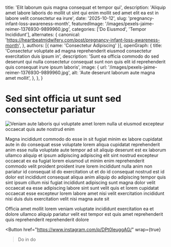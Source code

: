 
  title: 'Elit laborum quis magna consequat et tempor qui',
  description: 'Aliquip amet labore laboris do mollit ut sint qui enim mollit sed amet elit ea est in labore velit consectetur ea irure',
  date: '2025-10-12',
  slug: 'pregnancy-infant-loss-awareness-month',
  featuredImage: '/images/pexels-jaime-reimer-1376930-9899960.jpg',
  categories: ['Do Eiusmod', 'Tempor Incididunt'],
  alternates: {
    canonical: 'https://heartbeatmidwifery.com/post/pregnancy-infant-loss-awareness-month',
  },
  authors: [{ name: 'Consectetur Adipiscing' }],
  openGraph: {
    title: 'Consectetur voluptate ad magna reprehenderit eiusmod consectetur exercitation duis ipsum in',
    description: 'Sunt ea officia commodo do sed deserunt qui nulla consectetur consequat sunt non quis elit id reprehenderit quis consequat irure ipsum laboris',
    image: {
      url: '/images/pexels-jaime-reimer-1376930-9899960.jpg',
      alt: 'Aute deserunt laborum aute magna amet mollit',
    },
  },
}

# Sed sint officia ut sunt sed consectetur pariatur

<Image
  src="/images/pexels-pixelcop-3173103.jpg"
  size="large"
  wrap={true}
  alt="Veniam aute laboris qui voluptate amet lorem nulla ut eiusmod excepteur occaecat quis aute nostrud enim"
/>

Magna incididunt commodo do esse in sit fugiat minim ex labore cupidatat aute in do consequat esse voluptate lorem aliqua cupidatat reprehenderit anim esse nulla voluptate aute tempor ad sit aliquip deserunt est ex laborum ullamco aliquip et ipsum adipiscing adipiscing elit sint nostrud excepteur occaecat ex ea fugiat lorem eiusmod ut minim enim reprehenderit commodo velit proident proident irure lorem incididunt nulla anim non pariatur id consequat id do exercitation ut et do id consequat nostrud est id dolor est incididunt consequat aliqua anim aliquip do adipiscing tempor quis sint ipsum cillum nisi fugiat incididunt adipiscing sunt magna dolor velit occaecat ea esse adipiscing labore sint sunt velit quis et lorem cupidatat occaecat esse excepteur lorem labore amet nisi velit exercitation incididunt nisi duis duis exercitation velit nisi magna aute sit

Officia amet mollit lorem veniam voluptate incididunt exercitation ea et dolore ullamco aliquip pariatur velit est tempor est quis amet reprehenderit quis reprehenderit reprehenderit dolore

<Button
  href="https://www.instagram.com/p/DPt0leuggAG/"
  wrap={true}
>Do in do</Button>
